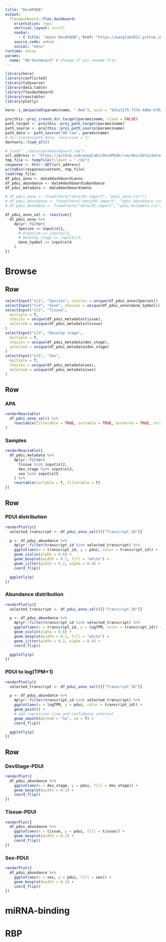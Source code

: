 ```yaml
---
title: "DevAPADB"
output: 
  flexdashboard::flex_dashboard:
    orientation: rows
    vertical_layout: scroll
    navbar:
      - { title: "about DevAPADB", href: "https://wanglab2022.github.io/DevAPAdb", align: right }
    source_code: embed
    social: "menu"
runtime: shiny
params:
  name: "90-dashboard" # change if you rename file
---
```



```r
library(here)
library(conflicted)
library(tidyverse)
library(data.table)
library(flexdashboard)
library(reactable)
library(plotly)

here::i_am(paste0(params$name, ".Rmd"), uuid = "931a1175-737e-4d6e-b70a-d6411711b880")

projthis::proj_create_dir_target(params$name, clean = FALSE)
path_target <- projthis::proj_path_target(params$name)
path_source <- projthis::proj_path_source(params$name)
path_data <- path_source("00-raw", params$name)
# dir.create(path_data, recursive = T)
devtools::load_all()
```

```r
# load("../data/data4dashboard.rda")
url_address <- "https://github.com/wanglabx/DevAPAdb/raw/dev/data/data4dashboard.rda"
tmp_file <- tempfile(fileext = ".rda")
response <- httr::GET(url_address)
writeBin(response$content, tmp_file)
load(tmp_file)
df_pdui_anno <- data4dashboard$anno
df_pdui_abundance <- data4dashboard$abundance
df_pdui_metadata <- data4dashboard$meta
```

```r
# df_pdui_anno <- fread(here("data/01-import", "pdui_anno.csv"))
# df_pdui_abundance <- fread(here("data/01-import", "pdui_abundance.csv"))
# df_pdui_metadata <- fread(here("data/01-import", "pdui_metadata.csv"))
```

```r
df_pdui_anno_sel <- reactive({
  df_pdui_anno %>%
    dplyr::filter(
      Species == input$sl1,
      # Organism == input$sl2,
      # Develop_stage == input$sl3,
      Gene_Symbol == input$sl4
    )
})
```


Browse
================================


## Row {.sidebar}

```r
selectInput("sl1", "Species", choices = unique(df_pdui_anno$Species))
selectInput("sl4", "Gene", choices = unique(df_pdui_anno$Gene_Symbol))
selectInput("sl2", "Tissue",
  multiple = T,
  choices = unique(df_pdui_metadata$tissue),
  selected = unique(df_pdui_metadata$tissue)
)
selectInput("sl3", "Develop stage",
  multiple = T,
  choices = unique(df_pdui_metadata$dev_stage),
  selected = unique(df_pdui_metadata$dev_stage)
)
selectInput("sl5", "Sex",
  multiple = T,
  choices = unique(df_pdui_metadata$sex),
  selected = unique(df_pdui_metadata$sex)
)
```

## Row {.tabset}

### APA

```r
renderReactable(
  df_pdui_anno_sel() %>%
    reactable(filterable = TRUE, sortable = TRUE, bordered = TRUE, striped = TRUE, highlight = TRUE, defaultPageSize = 10)
)
```

### Samples

```r
renderReactable({
  df_pdui_metadata %>%
    dplyr::filter(
      tissue %in% input$sl2,
      dev_stage %in% input$sl3,
      sex %in% input$sl5
    ) %>%
    reactable(sortable = T, filterable = T)
})
```


## Row

### PDUI distribution
```r
renderPlotly({
  selected_transcript <- df_pdui_anno_sel()[["Transcript_ID"]]

  p <- df_pdui_abundance %>%
    dplyr::filter(transcript_id %in% selected_transcript) %>%
    ggplot(aes(x = transcript_id, y = pdui, color = transcript_id)) +
    geom_violin(alpha = 0.6) +
    geom_boxplot(width = 0.1, fill = "white") +
    geom_jitter(width = 0.2, alpha = 0.4) +
    coord_flip()

  ggplotly(p)
})
```


### Abundance distribution

```r
renderPlotly({
  selected_transcript <- df_pdui_anno_sel()[["Transcript_ID"]]

  p <- df_pdui_abundance %>%
    dplyr::filter(transcript_id %in% selected_transcript) %>%
    ggplot(aes(x = transcript_id, y = logTPM, color = transcript_id)) +
    geom_violin(alpha = 0.6) +
    geom_boxplot(width = 0.1, fill = "white") +
    geom_jitter(width = 0.2, alpha = 0.4) +
    coord_flip()

  ggplotly(p)
})
```


### PDUI to log(TPM+1)

```r
renderPlotly({
  selected_transcript <- df_pdui_anno_sel()[["Transcript_ID"]]

  p <- df_pdui_abundance %>%
    dplyr::filter(transcript_id %in% selected_transcript) %>%
    ggplot(aes(x = logTPM, y = pdui, color = transcript_id)) +
    geom_point() +
    # add regression line and confidence interval
    geom_smooth(method = "lm", se = T) +
    coord_flip()

  ggplotly(p)
})
```

## Row

### DevStage-PDUI

```r
renderPlot({
  df_pdui_abundance %>%
    ggplot(aes(x = dev_stage, y = pdui, fill = dev_stage)) +
    geom_boxplot(width = 0.2) +
    coord_flip()
})
```

### Tissue-PDUI

```r
renderPlot({
  df_pdui_abundance %>%
    ggplot(aes(x = tissue, y = pdui, fill = tissue)) +
    geom_boxplot(width = 0.2) +
    coord_flip()
})
```

### Sex-PDUI

```r
renderPlot({
  df_pdui_abundance %>%
    ggplot(aes(x = sex, y = pdui, fill = sex)) +
    geom_boxplot(width = 0.2) +
    coord_flip()
})
```

miRNA-binding
==================================

RBP
==================================

